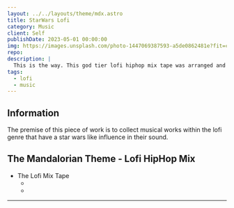 ```yaml
---
layout: ../../layouts/theme/mdx.astro
title: StarWars Lofi
category: Music
client: Self
publishDate: 2023-05-01 00:00:00
img: https://images.unsplash.com/photo-1447069387593-a5de0862481e?fit=crop&w=1400&h=700&q=75
repo:
description: |
  This is the way. This god tier lofi hiphop mix tape was arranged and produced by MIK x SAM and still holds as one of the best works on my playlist.
tags:
  - lofi
  - music
---
```



## Information

The premise of this piece of work is to collect musical works within the lofi genre that have a star wars like influence in their sound. 


## The Mandalorian Theme - Lofi HipHop Mix

- The Lofi Mix Tape
  - <VideoComponent
      iframe
      src="yt"
      id="GJEb6jOM07s"
      description="MANDO."
    />
  -

---
